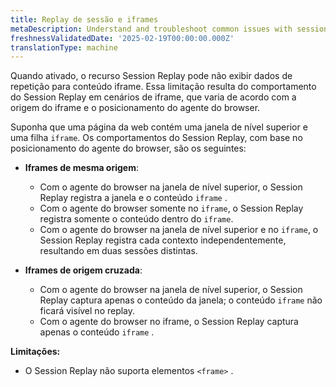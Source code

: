 ```yaml
---
title: Replay de sessão e iframes
metaDescription: Understand and troubleshoot common issues with session replay and iframes behavior
freshnessValidatedDate: '2025-02-19T00:00:00.000Z'
translationType: machine
---
```


Quando ativado, o recurso Session Replay pode não exibir dados de repetição para conteúdo iframe. Essa limitação resulta do comportamento do Session Replay em cenários de iframe, que varia de acordo com a origem do iframe e o posicionamento do agente do browser.

Suponha que uma página da web contém uma janela de nível superior e uma filha `iframe`. Os comportamentos do Session Replay, com base no posicionamento do agente do browser, são os seguintes:

* **Iframes de mesma origem**:

  * Com o agente do browser na janela de nível superior, o Session Replay registra a janela e o conteúdo `iframe` .
  * Com o agente do browser somente no `iframe`, o Session Replay registra somente o conteúdo dentro do `iframe`.
  * Com o agente do browser na janela de nível superior e no `iframe`, o Session Replay registra cada contexto independentemente, resultando em duas sessões distintas.

* **Iframes de origem cruzada**:

  * Com o agente do browser na janela de nível superior, o Session Replay captura apenas o conteúdo da janela; o conteúdo `iframe` não ficará visível no replay.
  * Com o agente do browser no iframe, o Session Replay captura apenas o conteúdo `iframe` .

**Limitações:**

* O Session Replay não suporta elementos `<frame>` .